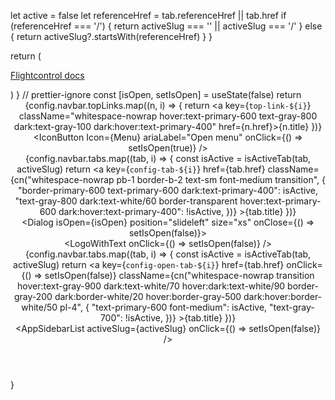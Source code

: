 

  let active = false
  let referenceHref = tab.referenceHref || tab.href
  if (referenceHref === '/') {
    return activeSlug === '' || activeSlug === '/'
  } else {
    return activeSlug?.startsWith(referenceHref)
  }
}

  return (
    <a
      onClick={onClick}
      aria-label="Navigate to home"
      href="/"
      className="select-none flex flex-row gap-4 items-center outline-none"
    >
      <Logo className="text-black dark:text-white w-8 h-8" />
      <p className="text-base font-medium flex-grow whitespace-nowrap pr-2">
        Flightcontrol <span className="uppercase text-xs ml-2 text-primary-600">docs</span>
      </p>
    </a>
  )
}
// prettier-ignore
  const [isOpen, setIsOpen] = useState(false)
  return <header className="bg-gray-50 dark:bg-gray-800 flex flex-col backdrop-blur border-b border-gray-100 dark:border-white/10 h-24 sm:h-28 md:h-28">
      <div className="flex flex-row px-8 py-4 items-center gap-4">
        <LogoWithText />
        <div className="ml-4 hidden sm:block w-full max-w-[300px]">
          <AppSearch data={searchData} />
        </div>
        <div className="flex-grow" />
        <div className="flex flex-row gap-3 items-center">
          <div className="hidden sm:flex flex-row items-center gap-5 font-medium text-sm transition">
            {config.navbar.topLinks.map((n, i) => {
              return <a key={`top-link-${i}`} className="whitespace-nowrap hover:text-primary-600 text-gray-800 dark:text-gray-100 dark:hover:text-primary-400" href={n.href}>{n.title}</a>
            })}
          </div>
          <div className="hidden sm:block h-6 w-[1px] bg-gray-200 dark:bg-white/10 ml-2"/>
          <ThemeSwitcher />
        </div>
        <div className="flex sm:hidden h-full items-center flex-none">
          <IconButton
            Icon={Menu}
            ariaLabel="Open menu"
            onClick={() => setIsOpen(true)}
          />
        </div>
      </div>
      <div className="flex-grow" />
      <div className="flex flex-row w-full px-8 overflow-x-auto hiddenScrollbar gap-6">
        {config.navbar.tabs.map((tab, i) => {
          const isActive = isActiveTab(tab, activeSlug)
          return <a
              key={`config-tab-${i}`}
              href={tab.href}
              className={cn("whitespace-nowrap pb-1 border-b-2 text-sm font-medium transition", {
                "border-primary-600 text-primary-600 dark:text-primary-400": isActive,
                "text-gray-800 dark:text-white/60 border-transparent hover:text-primary-600 dark:hover:text-primary-400": !isActive,
              })}
            >{tab.title}</a>
        })}
      </div>
      <Dialog isOpen={isOpen} position="slideleft" size="xs" onClose={() => setIsOpen(false)}>
        <div className="flex flex-col pt-3 pb-32 sm:pb-6 h-screen overflow-y-auto hiddenScrollbar">
          <div className="flex flex-row gap-4 px-4 pt-2 pb-12 items-center">
            <LogoWithText onClick={() => setIsOpen(false)} />
          </div>
          <div className="flex flex-col gap-3 mb-12">
            {config.navbar.tabs.map((tab, i) => {
              const isActive = isActiveTab(tab, activeSlug)
              return <a
                  key={`config-open-tab-${i}`}
                  href={tab.href}
                  onClick={() => setIsOpen(false)}
                  className={cn("whitespace-nowrap transition hover:text-gray-900 dark:text-white/70 hover:dark:text-white/90 border-gray-200 dark:border-white/20 hover:border-gray-500 dark:hover:border-white/50 pl-4", {
                    "text-primary-600 font-medium": isActive,
                    "text-gray-700": !isActive,
                  })}
                >{tab.title}</a>
            })}
          </div>
          <AppSidebarList
            activeSlug={activeSlug}
            onClick={() => setIsOpen(false)} />
        </div>
      </Dialog>
    </header>
}

<AppNavbar />
